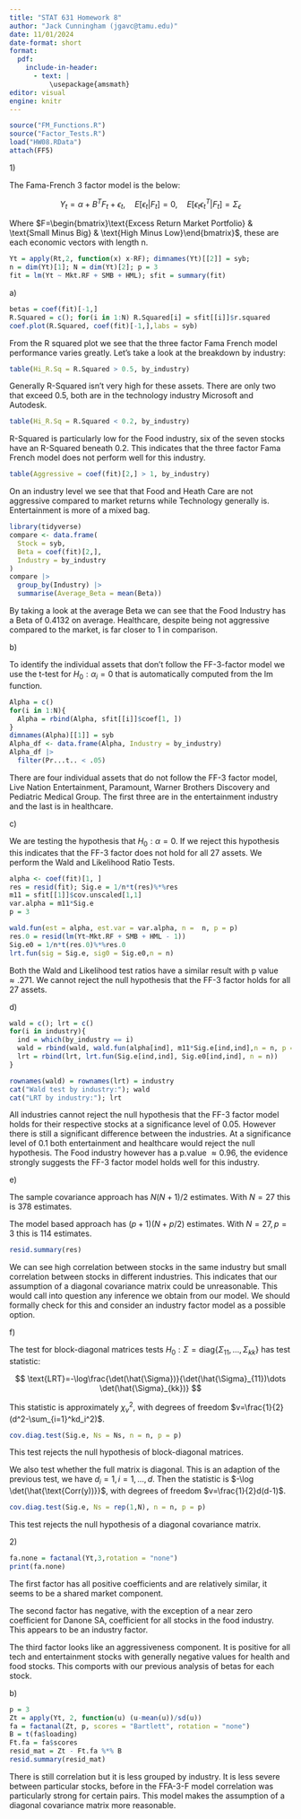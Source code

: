 ```yaml
---
title: "STAT 631 Homework 8"
author: "Jack Cunningham (jgavc@tamu.edu)"
date: 11/01/2024
date-format: short
format:
  pdf:
    include-in-header:
      - text: |
          \usepackage{amsmath}
editor: visual
engine: knitr
---
```


```r
source("FM_Functions.R")
source("Factor_Tests.R")
load("HW08.RData")
attach(FF5)
```

1\)

The Fama-French 3 factor model is the below:

$$
Y_t=\alpha+B^TF_t+\epsilon_t, \quad E[\epsilon_t|F_t]=0,\quad E[\epsilon_t \epsilon_t^T|F_t]=\Sigma_{\epsilon}
$$

Where $F=\begin{bmatrix}\text{Excess Return Market Portfolio} & \text{Small Minus Big} & \text{High Minus Low}\end{bmatrix}$, these are each economic vectors with length n.

```r
Yt = apply(Rt,2, function(x) x-RF); dimnames(Yt)[[2]] = syb;
n = dim(Yt)[1]; N = dim(Yt)[2]; p = 3
fit = lm(Yt ~ Mkt.RF + SMB + HML); sfit = summary(fit)
```

a\)

```r
betas = coef(fit)[-1,]
R.Squared = c(); for(i in 1:N) R.Squared[i] = sfit[[i]]$r.squared
coef.plot(R.Squared, coef(fit)[-1,],labs = syb)
```

From the R squared plot we see that the three factor Fama French model performance varies greatly. Let's take a look at the breakdown by industry:

```r
table(Hi_R.Sq = R.Squared > 0.5, by_industry)
```

Generally R-Squared isn't very high for these assets. There are only two that exceed 0.5, both are in the technology industry Microsoft and Autodesk.

```r
table(Hi_R.Sq = R.Squared < 0.2, by_industry)
```

R-Squared is particularly low for the Food industry, six of the seven stocks have an R-Squared beneath 0.2. This indicates that the three factor Fama French model does not perform well for this industry.

```r
table(Aggressive = coef(fit)[2,] > 1, by_industry)
```

On an industry level we see that that Food and Heath Care are not aggressive compared to market returns while Technology generally is. Entertainment is more of a mixed bag.

```r
library(tidyverse)
compare <- data.frame(
  Stock = syb,
  Beta = coef(fit)[2,],
  Industry = by_industry
)
compare |> 
  group_by(Industry) |> 
  summarise(Average_Beta = mean(Beta))
```

By taking a look at the average Beta we can see that the Food Industry has a Beta of 0.4132 on average. Healthcare, despite being not aggressive compared to the market, is far closer to 1 in comparison.

b\)

To identify the individual assets that don't follow the FF-3-factor model we use the t-test for $H_0:\alpha_i=0$ that is automatically computed from the lm function.

```r
Alpha = c()
for(i in 1:N){
  Alpha = rbind(Alpha, sfit[[i]]$coef[1, ])
}
dimnames(Alpha)[[1]] = syb
Alpha_df <- data.frame(Alpha, Industry = by_industry)
Alpha_df |> 
  filter(Pr...t.. < .05)
```

There are four individual assets that do not follow the FF-3 factor model, Live Nation Entertainment, Paramount, Warner Brothers Discovery and Pediatric Medical Group. The first three are in the entertainment industry and the last is in healthcare.

c\)

We are testing the hypothesis that $H_0:\alpha = 0$. If we reject this hypothesis this indicates that the FF-3 factor does not hold for all 27 assets. We perform the Wald and Likelihood Ratio Tests.

```r
alpha <- coef(fit)[1, ]
res = resid(fit); Sig.e = 1/n*t(res)%*%res
m11 = sfit[[1]]$cov.unscaled[1,1]
var.alpha = m11*Sig.e
p = 3

wald.fun(est = alpha, est.var = var.alpha, n =  n, p = p)
res.0 = resid(lm(Yt~Mkt.RF + SMB + HML - 1))
Sig.e0 = 1/n*t(res.0)%*%res.0
lrt.fun(sig = Sig.e, sig0 = Sig.e0,n = n)
```

Both the Wald and Likelihood test ratios have a similar result with p value $\approx.271$. We cannot reject the null hypothesis that the FF-3 factor holds for all 27 assets.

d\)

```r
wald = c(); lrt = c()
for(i in industry){
  ind = which(by_industry == i)
  wald = rbind(wald, wald.fun(alpha[ind], m11*Sig.e[ind,ind],n = n, p = p))
  lrt = rbind(lrt, lrt.fun(Sig.e[ind,ind], Sig.e0[ind,ind], n = n))
}

rownames(wald) = rownames(lrt) = industry
cat("Wald test by industry:"); wald
cat("LRT by industry:"); lrt
```

All industries cannot reject the null hypothesis that the FF-3 factor model holds for their respective stocks at a significance level of 0.05. However there is still a significant difference between the industries. At a significance level of 0.1 both entertainment and healthcare would reject the null hypothesis. The Food industry however has a p.value $\approx 0.96$, the evidence strongly suggests the FF-3 factor model holds well for this industry.

e\)

The sample covariance approach has $N(N+1)/2$ estimates. With $N = 27$ this is 378 estimates.

The model based approach has $(p+1)(N+p/2)$ estimates. With $N=27,p=3$ this is 114 estimates.

```r
resid.summary(res)
```

We can see high correlation between stocks in the same industry but small correlation between stocks in different industries. This indicates that our assumption of a diagonal covariance matrix could be unreasonable. This would call into question any inference we obtain from our model. We should formally check for this and consider an industry factor model as a possible option.

f\)

The test for block-diagonal matrices tests $H_0:\Sigma=\text{diag}\{\Sigma_{11},\dots,\Sigma_{kk}\}$ has test statistic:

$$
\text{LRT}=-\log\frac{\det(\hat{\Sigma})}{\det(\hat{\Sigma}_{11})\dots \det(\hat{\Sigma}_{kk})}
$$

This statistic is approximately $\chi^2_v$, with degrees of freedom $v=\frac{1}{2}(d^2-\sum_{i=1}^kd_i^2)$.

```r
cov.diag.test(Sig.e, Ns = Ns, n = n, p = p)
```

This test rejects the null hypothesis of block-diagonal matrices.

We also test whether the full matrix is diagonal. This is an adaption of the previous test, we have $d_i=1,i=1,...,d$. Then the statistic is $-\log \det(\hat{\text{Corr(y))}}$, with degrees of freedom $v=\frac{1}{2}d(d-1)$.

```r
cov.diag.test(Sig.e, Ns = rep(1,N), n = n, p = p)
```

This test rejects the null hypothesis of a diagonal covariance matrix.

2\)

```r
fa.none = factanal(Yt,3,rotation = "none")
print(fa.none)
```

The first factor has all positive coefficients and are relatively similar, it seems to be a shared market component.

The second factor has negative, with the exception of a near zero coefficient for Danone SA, coefficient for all stocks in the food industry. This appears to be an industry factor.

The third factor looks like an aggressiveness component. It is positive for all tech and entertainment stocks with generally negative values for health and food stocks. This comports with our previous analysis of betas for each stock.

b\)

```r
p = 3
Zt = apply(Yt, 2, function(u) (u-mean(u))/sd(u))
fa = factanal(Zt, p, scores = "Bartlett", rotation = "none")
B = t(fa$loading)
Ft.fa = fa$scores
resid_mat = Zt - Ft.fa %*% B
resid.summary(resid_mat)
```

There is still correlation but it is less grouped by industry. It is less severe between particular stocks, before in the FFA-3-F model correlation was particularly strong for certain pairs. This model makes the assumption of a diagonal covariance matrix more reasonable.
